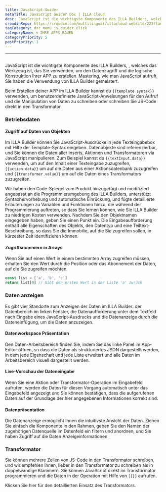 ```yaml
---
title: JavaScript-Guider
metaTitle: JavaScript Guider Doc | ILLA Cloud
desc: JavaScript ist die wichtigste Komponente des ILLA Builders, welches das Werkzeug ist, das Sie verwenden, um den Datenzugriff und die logische Konstruktion Ihrer APP zu erstellen
crowdinRepo: https://crowdin.com/multilingual/illacloud-website/223?languages=de&filter=basic&value=0
tagCategory: doc_menu_js_guider_click
categoryName: 🌀 IHRE APPS BAUEN
categoryPriority: 5
postPriority: 1
---
```


* * *

## <h2 hidden>JavaScript-Guider</h2>

JavaScript ist die wichtigste Komponente des ILLA Builders, , welches das Werkzeug ist, das Sie verwenden, um den Datenzugriff und die logische Konstruktion Ihrer APP zu erstellen. Mastering, wie man JavaScript aufruft, Sie haben die Verwendung von ILLA Builder gemeistert.

Beim Erstellen deiner APP im ILLA Builder kannst du `{{template syntax}}` verwenden, um benutzerdefinierte JavaScript-Anweisungen für den Aufruf und die Manipulation von Daten zu schreiben oder schreiben Sie JS-Code direkt in den Transformator.

### Betriebsdaten

#### Zugriff auf Daten von Objekten

Im ILLA Builder können Sie JavaScript-Ausdrücke in jede Texteingabebox mit Hilfe der Template-Syntax eingeben. Datenobjekte sind referenzierbar, und Sie können die Daten aller Inserts, Aktionen und Transformatoren via JavaScript manipulieren. Zum Beispiel kannst du `{{textInput.data}}` verwenden, um auf den Inhalt einer Texteingabe zuzugreifen, `{{action.data}}` um auf die Daten aus einer Aktionsdatenbank zuzugreifen und `{{transformer.value}}` um auf die Daten eines Transformators zuzugreifen.

Wir haben den Code-Spiegel zum Produkt hinzugefügt und modifiziert angepasst an die Programmierumgebung des ILLA Builders, unterstützt Syntaxhervorhebung und automatische Einrückung, und fügte detaillierte Erläuterungen zu Variablen und Funktionen hinzu, die während der Programmierung auftreten, so dass Sie lernen können, wie Sie ILLA Builder zu niedrigen Kosten verwenden. Nachdem Sie den Objektnamen eingegeben haben, geben Sie einen Punkt ein. Die Eingabeaufforderung enthält alle Eigenschaften des Objekts, den Datentyp und eine Teiltext-Beschreibung, so dass Sie die Immobilie, auf die Sie zugreifen sollen, in kürzester Zeit identifizieren können.

#### Zugriffsnummern in Arrays

Wenn Sie auf einen Wert in einem bestimmten Array zugreifen müssen, erhalten Sie den Wert durch die Position oder das Abonnement der Daten, auf die Sie zugreifen möchten.

```javascript
const list = ['a', 'b', 'c']
return list[0] // Gibt den ersten Wert in der Liste 'a' zurück
```

### Daten anzeigen

Es gibt vier Standorte zum Anzeigen der Daten im ILLA Builder: der Datenbereich im linken Fenster, die Datenaufforderung unter dem Textfeld nach Eingabe eines JavaScript-Ausdrucks und die Datenanzeige durch die Dateneinfügung, um die Daten anzuzeigen.

#### Datenworkspace Präsentation

Den Daten-Arbeitsbereich finden Sie, indem Sie das linke Panel im App-Editor öffnen, so dass die Daten als strukturiertes JSON dargestellt werden, in dem jede Eigenschaft und jede Liste erweitert und alle Daten im Arbeitsbereich visuell dargestellt werden.

[//]: # "[图片]"

#### Live-Vorschau der Dateneingabe

Wenn Sie eine Aktion oder Transformator-Operation im Eingabefeld aufrufen, werden die Daten für diesen Vorgang automatisch unter das Eingabefeld angezeigt und Sie können bestätigen, dass die aufgerufenen Daten auf der Grundlage der hier angegebenen Informationen korrekt sind.

[//]: # "[图片]"

#### Datenpräsentation

Die Datenanzeige ermöglicht Ihnen die intuitivste Ansicht der Daten. Ziehen Sie einfach die Komponente in den Rahmen, geben Sie den Namen der zugehörigen Datenquelle im Datenfeld ein filtern und anordnen, und Sie haben Zugriff auf die Daten Anzeigeinformationen.

[//]: # "[图片]"

### Transformator

Sie können mehrere Zeilen von JS-Code in den Transformator schreiben, und wir empfehlen Ihnen, lieber in den Transformator zu schreiben als in doppelwandige Klammern. Sie können JavaScript direkt im Transformator programmieren und die Daten in der Operation mit Hilfe von `{{}}` aufrufen.

Klicken Sie hier für den detaillierten Einsatz des Transformators.
